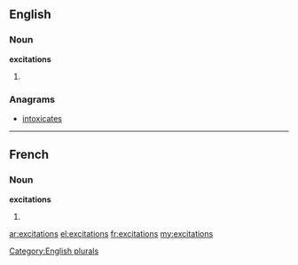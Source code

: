 ==English==

===Noun===
'''excitations'''

# {{plural of|excitation}}

===Anagrams===
* [[intoxicates#English|intoxicates]]

[[Category:English plurals]]

----

==French==

===Noun===
'''excitations''' {{f}}

# {{plural of|excitation|lang=fr}}

[[ar:excitations]]
[[el:excitations]]
[[fr:excitations]]
[[my:excitations]]